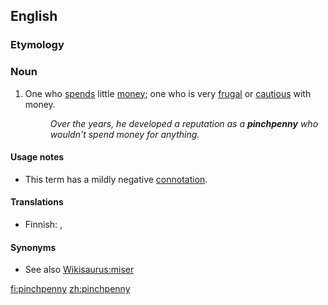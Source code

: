 ==English==

===Etymology===
{{compound|pinch|penny}}

===Noun===
{{en-noun|pinchpennies}}

# One who [[spends]] little [[money]]; one who is very [[frugal]] or [[cautious]] with money.
#: ''Over the years, he developed a reputation as a '''pinchpenny''' who wouldn't spend money for anything.''

====Usage notes====
* This term has a mildly negative [[connotation]].

====Translations====
{{trans-top|fussy, particular}}
* Finnish: {{t|fi|penninvenyttäjä}}, {{t|fi|saituri}}
{{trans-mid}}
{{trans-bottom}}

====Synonyms====
* See also [[Wikisaurus:miser]]

[[fi:pinchpenny]]
[[zh:pinchpenny]]